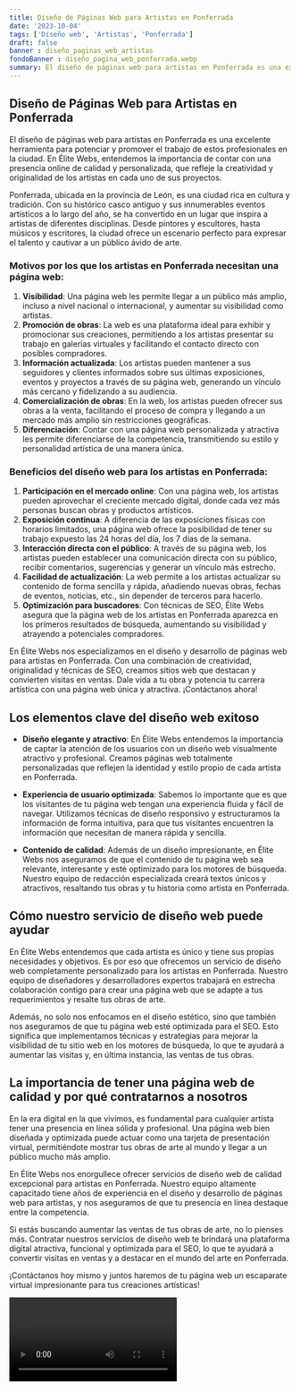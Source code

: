 ```yaml
---
title: Diseño de Páginas Web para Artistas en Ponferrada
date: '2023-10-04'
tags: ['Diseño web', 'Artistas', 'Ponferrada']
draft: false
banner : diseño_paginas_web_artistas
fondoBanner : diseño_pagina_web_ponferrada.webp
summary: El diseño de páginas web para artistas en Ponferrada es una excelente herramienta para potenciar y promover el trabajo de estos profesionales en la ciudad. En Élite Webs, entendemos la importancia de contar con una presencia online de calidad y personalizada, que refleje la creatividad y originalidad de los artistas en cada uno de sus proyectos.
---
```


## Diseño de Páginas Web para Artistas en Ponferrada

El diseño de páginas web para artistas en Ponferrada es una excelente herramienta para potenciar y promover el trabajo de estos profesionales en la ciudad. En Élite Webs, entendemos la importancia de contar con una presencia online de calidad y personalizada, que refleje la creatividad y originalidad de los artistas en cada uno de sus proyectos.

Ponferrada, ubicada en la provincia de León, es una ciudad rica en cultura y tradición. Con su histórico casco antiguo y sus innumerables eventos artísticos a lo largo del año, se ha convertido en un lugar que inspira a artistas de diferentes disciplinas. Desde pintores y escultores, hasta músicos y escritores, la ciudad ofrece un escenario perfecto para expresar el talento y cautivar a un público ávido de arte.

### Motivos por los que los artistas en Ponferrada necesitan una página web:

1. **Visibilidad**: Una página web les permite llegar a un público más amplio, incluso a nivel nacional o internacional, y aumentar su visibilidad como artistas.
2. **Promoción de obras**: La web es una plataforma ideal para exhibir y promocionar sus creaciones, permitiendo a los artistas presentar su trabajo en galerías virtuales y facilitando el contacto directo con posibles compradores.
3. **Información actualizada**: Los artistas pueden mantener a sus seguidores y clientes informados sobre sus últimas exposiciones, eventos y proyectos a través de su página web, generando un vínculo más cercano y fidelizando a su audiencia.
4. **Comercialización de obras**: En la web, los artistas pueden ofrecer sus obras a la venta, facilitando el proceso de compra y llegando a un mercado más amplio sin restricciones geográficas.
5. **Diferenciación**: Contar con una página web personalizada y atractiva les permite diferenciarse de la competencia, transmitiendo su estilo y personalidad artística de una manera única.

### Beneficios del diseño web para los artistas en Ponferrada:

1. **Participación en el mercado online**: Con una página web, los artistas pueden aprovechar el creciente mercado digital, donde cada vez más personas buscan obras y productos artísticos.
2. **Exposición continua**: A diferencia de las exposiciones físicas con horarios limitados, una página web ofrece la posibilidad de tener su trabajo expuesto las 24 horas del día, los 7 días de la semana.
3. **Interacción directa con el público**: A través de su página web, los artistas pueden establecer una comunicación directa con su público, recibir comentarios, sugerencias y generar un vínculo más estrecho.
4. **Facilidad de actualización**: La web permite a los artistas actualizar su contenido de forma sencilla y rápida, añadiendo nuevas obras, fechas de eventos, noticias, etc., sin depender de terceros para hacerlo.
5. **Optimización para buscadores**: Con técnicas de SEO, Élite Webs asegura que la página web de los artistas en Ponferrada aparezca en los primeros resultados de búsqueda, aumentando su visibilidad y atrayendo a potenciales compradores.

En Élite Webs nos especializamos en el diseño y desarrollo de páginas web para artistas en Ponferrada. Con una combinación de creatividad, originalidad y técnicas de SEO, creamos sitios web que destacan y convierten visitas en ventas. Dale vida a tu obra y potencia tu carrera artística con una página web única y atractiva. ¡Contáctanos ahora!

<GifSeo />

<Cta />

## Los elementos clave del diseño web exitoso

- **Diseño elegante y atractivo**: En Élite Webs entendemos la importancia de captar la atención de los usuarios con un diseño web visualmente atractivo y profesional. Creamos páginas web totalmente personalizadas que reflejen la identidad y estilo propio de cada artista en Ponferrada.

- **Experiencia de usuario optimizada**: Sabemos lo importante que es que los visitantes de tu página web tengan una experiencia fluida y fácil de navegar. Utilizamos técnicas de diseño responsivo y estructuramos la información de forma intuitiva, para que tus visitantes encuentren la información que necesitan de manera rápida y sencilla.

- **Contenido de calidad**: Además de un diseño impresionante, en Élite Webs nos aseguramos de que el contenido de tu página web sea relevante, interesante y esté optimizado para los motores de búsqueda. Nuestro equipo de redacción especializada creará textos únicos y atractivos, resaltando tus obras y tu historia como artista en Ponferrada.

## Cómo nuestro servicio de diseño web puede ayudar

En Élite Webs entendemos que cada artista es único y tiene sus propias necesidades y objetivos. Es por eso que ofrecemos un servicio de diseño web completamente personalizado para los artistas en Ponferrada. Nuestro equipo de diseñadores y desarrolladores expertos trabajará en estrecha colaboración contigo para crear una página web que se adapte a tus requerimientos y resalte tus obras de arte.

Además, no solo nos enfocamos en el diseño estético, sino que también nos aseguramos de que tu página web esté optimizada para el SEO. Esto significa que implementamos técnicas y estrategias para mejorar la visibilidad de tu sitio web en los motores de búsqueda, lo que te ayudará a aumentar las visitas y, en última instancia, las ventas de tus obras.

## La importancia de tener una página web de calidad y por qué contratarnos a nosotros

En la era digital en la que vivimos, es fundamental para cualquier artista tener una presencia en línea sólida y profesional. Una página web bien diseñada y optimizada puede actuar como una tarjeta de presentación virtual, permitiéndote mostrar tus obras de arte al mundo y llegar a un público mucho más amplio.

En Élite Webs nos enorgullece ofrecer servicios de diseño web de calidad excepcional para artistas en Ponferrada. Nuestro equipo altamente capacitado tiene años de experiencia en el diseño y desarrollo de páginas web para artistas, y nos aseguramos de que tu presencia en línea destaque entre la competencia.

Si estás buscando aumentar las ventas de tus obras de arte, no lo pienses más. Contratar nuestros servicios de diseño web te brindará una plataforma digital atractiva, funcional y optimizada para el SEO, lo que te ayudará a convertir visitas en ventas y a destacar en el mundo del arte en Ponferrada.

¡Contáctanos hoy mismo y juntos haremos de tu página web un escaparate virtual impresionante para tus creaciones artísticas!

<Video />

<CtaBot job='Artistas' city='Ponferrada'/>

<Gmaps query='Ponferrada+españa+maps' />